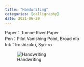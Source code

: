 ```yaml
---
title: "Handwriting"
categories: [calligraphy]
date: 2021-06-29
---
```


Paper：Tomoe River Paper  
Pen：Pilot Vanishing Point, Broad nib  
Ink：Iroshizuku, Syo-ro  

![Handwriting](handwriting.JPG)
